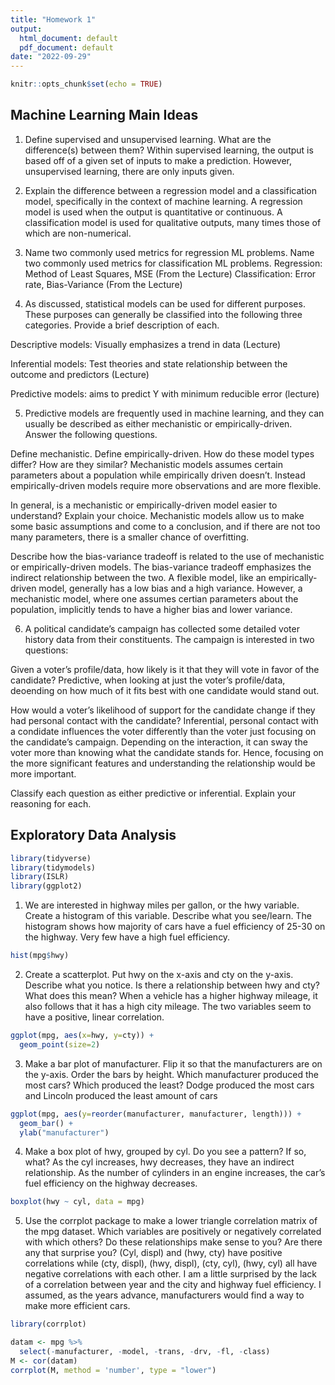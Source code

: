 ```yaml
---
title: "Homework 1"
output:
  html_document: default
  pdf_document: default
date: "2022-09-29"
---
```


```r
knitr::opts_chunk$set(echo = TRUE)

```

## Machine Learning Main Ideas

1. Define supervised and unsupervised learning. What are the difference(s) between them?
    Within supervised learning, the output is based off of a given set of inputs to make a prediction.
    However, unsupervised learning, there are only inputs given. 

2. Explain the difference between a regression model and a classification model, specifically in the context of machine learning.
    A regression model is used when the output is quantitative or continuous. 
    A classification model is used for qualitative outputs, many times those of which are non-numerical.

3. Name two commonly used metrics for regression ML problems. Name two commonly used metrics for classification ML problems.
    Regression: Method of Least Squares, MSE (From the Lecture)
    Classification: Error rate, Bias-Variance (From the Lecture) 


4. As discussed, statistical models can be used for different purposes. These purposes can generally be classified into the following three categories. Provide a brief description of each.

Descriptive models: Visually emphasizes a trend in data (Lecture)

Inferential models: Test theories and state relationship between the outcome and predictors (Lecture)

Predictive models: aims to predict Y with minimum reducible error (lecture)



5. Predictive models are frequently used in machine learning, and they can usually be described as either mechanistic or empirically-driven. Answer the following questions.

  Define mechanistic. Define empirically-driven. How do these model types differ? How are they similar?
    Mechanistic models assumes certain parameters about a population while empirically driven doesn't.      Instead empirically-driven models require more observations and are more flexible.

  In general, is a mechanistic or empirically-driven model easier to understand? Explain your choice.
    Mechanistic models allow us to make some basic assumptions and come to a conclusion, and if there are not too many parameters, there is a smaller chance of overfitting.

  Describe how the bias-variance tradeoff is related to the use of mechanistic or empirically-driven models.
    The bias-variance tradeoff emphasizes the indirect relationship between the two. A flexible model, like an empirically-driven model, generally has a low bias and a high variance. However, a mechanistic model, where one assumes certian parameters about the population, implicitly tends to have a higher bias and lower variance. 



6. A political candidate’s campaign has collected some detailed voter history data from their constituents. The campaign is interested in two questions:

Given a voter’s profile/data, how likely is it that they will vote in favor of the candidate?
  Predictive, when looking at just the voter's profile/data, deoending on how much of it fits best with one candidate would stand out.  

How would a voter’s likelihood of support for the candidate change if they had personal contact with the candidate?
  Inferential, personal contact with a condidate influences the voter differently than the voter just focusing on the candidate's campaign. Depending on the interaction, it can sway the voter more than knowing what the candidate stands for. Hence, focusing on the more significant features and understanding the relationship would be more important.

Classify each question as either predictive or inferential. Explain your reasoning for each.


## Exploratory Data Analysis
```r
library(tidyverse)
library(tidymodels)
library(ISLR)
library(ggplot2)
```

1. We are interested in highway miles per gallon, or the hwy variable. Create a histogram of this variable. Describe what you see/learn.
    The histogram shows how majority of cars have a fuel efficiency of 25-30 on the highway. Very few have a high fuel efficiency. 

```r
hist(mpg$hwy)
```


2. Create a scatterplot. Put hwy on the x-axis and cty on the y-axis. Describe what you notice. Is there a relationship between hwy and cty? What does this mean?
When a vehicle has a higher highway mileage, it also follows that it has a high city mileage. The two variables seem to have a positive, linear correlation. 

```r
ggplot(mpg, aes(x=hwy, y=cty)) +
  geom_point(size=2)
```


3. Make a bar plot of manufacturer. Flip it so that the manufacturers are on the y-axis. Order the bars by height. Which manufacturer produced the most cars? Which produced the least?
    Dodge produced the most cars and Lincoln produced the least amount of cars

```r
ggplot(mpg, aes(y=reorder(manufacturer, manufacturer, length))) +
  geom_bar() +
  ylab("manufacturer")
```


4. Make a box plot of hwy, grouped by cyl. Do you see a pattern? If so, what?
    As the cyl increases, hwy decreases, they have an indirect relationship.
    As the number of cylinders in an engine increases, the car's fuel efficiency on the highway decreases.

```r
boxplot(hwy ~ cyl, data = mpg)
```


5. Use the corrplot package to make a lower triangle correlation matrix of the mpg dataset.
Which variables are positively or negatively correlated with which others? Do these relationships make sense to you? Are there any that surprise you?
    (Cyl, displ) and (hwy, cty) have positive correlations while (cty, displ), (hwy, displ), (cty, cyl), (hwy, cyl) all have negative correlations with each other. 
    I am a little surprised by the lack of a correlation between year and the city and highway fuel efficiency. I assumed, as the years advance, manufacturers would find a way to make more efficient cars. 

```r
library(corrplot)
```

```r
datam <- mpg %>%
  select(-manufacturer, -model, -trans, -drv, -fl, -class)
M <- cor(datam)
corrplot(M, method = 'number', type = "lower")

```
